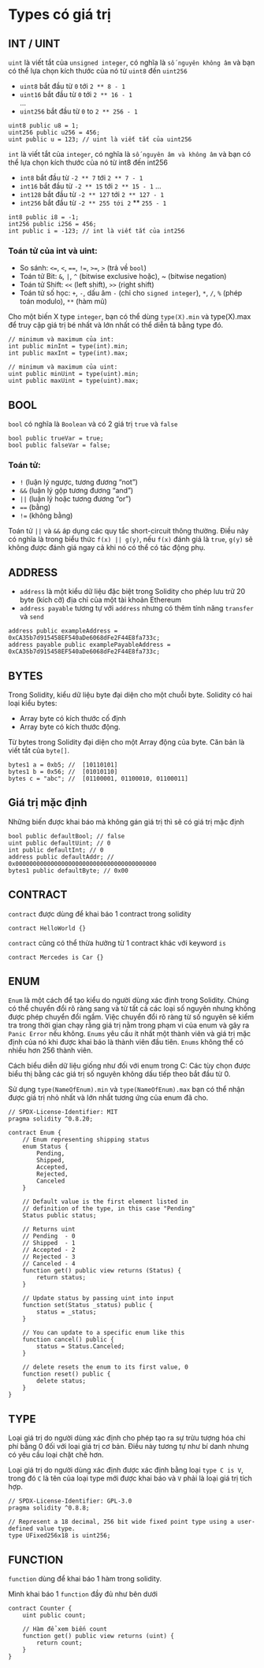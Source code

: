 # Types có giá trị

## INT / UINT
`uint` là viết tắt của `unsigned integer`, có nghĩa là `số nguyên không âm` và bạn có thể lựa chọn kích thước của nó từ `uint8` đến `uint256`  
- `uint8` bắt đầu từ `0` tới `2 ** 8 - 1`  
- `uint16` bắt đầu từ `0` tới `2 ** 16 - 1`  
...  
- `uint256` bắt đầu từ `0` to `2 ** 256 - 1`  

```solidity
uint8 public u8 = 1;
uint256 public u256 = 456;
uint public u = 123; // uint là viết tắt của uint256
```
`int` là viết tắt của `integer`, có nghĩa là `số nguyên âm và không âm` và bạn có thể lựa chọn kích thước của nó từ int8 đến int256
- `int8` bắt đầu từ `-2 ** 7` tới `2 ** 7 - 1`
- `int16` bắt đầu từ `-2 ** 15` tới `2 ** 15 - 1`
...
- `int128` bắt đầu từ `-2 ** 127` tới `2 ** 127 - 1`
- `int256` bắt đầu từ `-2 ** 255 tới 2` ** `255 - 1`

```solidity
int8 public i8 = -1;
int256 public i256 = 456;
int public i = -123; // int là viết tắt của int256
```
### Toán tử của int và uint:

- So sánh: `<=`, `<`, `==`, `!=`, `>=`, `>` (trả về `bool`)
- Toán tử Bit: `&`, `|`, `^` (bitwise exclusive hoặc), ~ (bitwise negation)
- Toán tử Shift: `<<` (left shift), `>>` (right shift)
- Toán tử số học: `+`, `-`, dấu âm `-` (chỉ cho `signed integer`), `*`, `/`, `%` (phép toán modulo), `**` (hàm mũ)

Cho một biến X type `integer`, bạn có thể dùng `type(X).min` và type(X).max để truy cập giá trị bé nhất và lớn nhất có thể diễn tả bằng type đó.
```
// minimum và maximum của int: 
int public minInt = type(int).min;
int public maxInt = type(int).max;

// minimum và maximum của uint:
uint public minUint = type(uint).min;
uint public maxUint = type(uint).max;
```

## BOOL
`bool` có nghĩa là `Boolean` và có 2 giá trị `true` và `false`

```solidity
bool public trueVar = true;
bool public falseVar = false;
```

### Toán tử:
- `!` (luận lý ngược, tương đương “not”)
- `&&` (luận lý gộp tương đương “and”)
- `||` (luận lý hoặc tương đương “or”)
- `==` (bằng)
- `!=` (không bằng)

Toán tử `||` và `&&` áp dụng các quy tắc short-circuit thông thường. Điều này có nghĩa là trong biểu thức `f(x) || g(y)`, nếu `f(x)` đánh giá là `true`, `g(y)` sẽ không được đánh giá ngay cả khi nó có thể có tác động phụ.

## ADDRESS
- `address` là một kiểu dữ liệu đặc biệt trong Solidity cho phép lưu trữ 20 byte (kích cỡ) địa chỉ của một tài khoản Ethereum
- `address payable` tương tự với `address` nhưng có thêm tính năng `transfer` và `send`

```solidity  
address public exampleAddress = 0xCA35b7d915458EF540aDe6068dFe2F44E8fa733c;
address payable public examplePayableAddress = 0xCA35b7d915458EF540aDe6068dFe2F44E8fa733c;
```

## BYTES
Trong Solidity, kiểu dữ liệu byte đại diện cho một chuỗi byte. 
Solidity có hai loại kiểu bytes:

 - Array byte có kích thước cố định
 - Array byte có kích thước động.

Từ bytes trong Solidity đại diện cho một Array động của byte. Căn bản là viết tắt của `byte[]`.

```solidity
bytes1 a = 0xb5; //  [10110101]
bytes1 b = 0x56; //  [01010110]
bytes c = "abc"; //  [01100001, 01100010, 01100011]
```

## Giá trị mặc định
Những biến được khai báo mà không gán giá trị thì sẽ có giá trị mặc định

```solidity
bool public defaultBool; // false
uint public defaultUint; // 0
int public defaultInt; // 0
address public defaultAddr; // 0x0000000000000000000000000000000000000000
bytes1 public defaultByte; // 0x00
```

## CONTRACT
`contract` được dùng để khai báo 1 contract trong solidity

```solidity
contract HelloWorld {}
```

`contract` cũng có thể thừa hưởng từ 1 contract khác với keyword `is`
```solidity
contract Mercedes is Car {}
```

## ENUM
`Enum` là một cách để tạo kiểu do người dùng xác định trong Solidity. Chúng có thể chuyển đổi rõ ràng sang và từ tất cả các loại số nguyên nhưng không được phép chuyển đổi ngầm. Việc chuyển đổi rõ ràng từ số nguyên sẽ kiểm tra trong thời gian chạy rằng giá trị nằm trong phạm vi của enum và gây ra `Panic Error` nếu không. `Enums` yêu cầu ít nhất một thành viên và giá trị mặc định của nó khi được khai báo là thành viên đầu tiên. `Enums` không thể có nhiều hơn 256 thành viên.

Cách biểu diễn dữ liệu giống như đối với enum trong C: Các tùy chọn được biểu thị bằng các giá trị số nguyên không dấu tiếp theo bắt đầu từ 0.

Sử dụng `type(NameOfEnum).min` và `type(NameOfEnum).max` bạn có thể nhận được giá trị nhỏ nhất và lớn nhất tương ứng của enum đã cho.

```solidity
// SPDX-License-Identifier: MIT
pragma solidity ^0.8.20;

contract Enum {
    // Enum representing shipping status
    enum Status {
        Pending,
        Shipped,
        Accepted,
        Rejected,
        Canceled
    }

    // Default value is the first element listed in
    // definition of the type, in this case "Pending"
    Status public status;

    // Returns uint
    // Pending  - 0
    // Shipped  - 1
    // Accepted - 2
    // Rejected - 3
    // Canceled - 4
    function get() public view returns (Status) {
        return status;
    }

    // Update status by passing uint into input
    function set(Status _status) public {
        status = _status;
    }

    // You can update to a specific enum like this
    function cancel() public {
        status = Status.Canceled;
    }

    // delete resets the enum to its first value, 0
    function reset() public {
        delete status;
    }
}
```

## TYPE
Loại giá trị do người dùng xác định cho phép tạo ra sự trừu tượng hóa chi phí bằng 0 đối với loại giá trị cơ bản. Điều này tương tự như bí danh nhưng có yêu cầu loại chặt chẽ hơn.

Loại giá trị do người dùng xác định được xác định bằng loại `type C is V`, trong đó `C` là tên của loại type mới được khai báo và `V` phải là loại giá trị tích hợp.

```solidity
// SPDX-License-Identifier: GPL-3.0
pragma solidity ^0.8.8;

// Represent a 18 decimal, 256 bit wide fixed point type using a user-defined value type.
type UFixed256x18 is uint256;
```

## FUNCTION
`function` dùng để khai báo 1 hàm trong solidity.

Mình khai báo 1 `function` đầy đủ như bên dưới

```solidity
contract Counter {
    uint public count;

    // Hàm để xem biến count
    function get() public view returns (uint) {
        return count;
    }
}
```